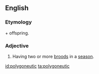 ==English==

===Etymology===
{{term|poly-}} + {{etyl|grc|en}} offspring.

===Adjective===
{{en-adj|-}}

# {{context|zoology|lang=en}} Having two or more [[brood]]s in a [[season]].

[[id:polygoneutic]]
[[ta:polygoneutic]]